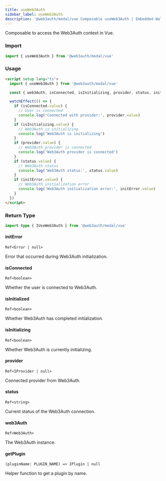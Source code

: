 ```yaml
---
title: useWeb3Auth
sidebar_label: useWeb3Auth
description: '@web3auth/modal/vue Composable useWeb3Auth | Embedded Wallets'
---
```


Composable to access the Web3Auth context in Vue.

### Import

```ts
import { useWeb3Auth } from '@web3auth/modal/vue'
```

### Usage

```html
<script setup lang="ts">
  import { useWeb3Auth } from '@web3auth/modal/vue'

  const { web3Auth, isConnected, isInitializing, provider, status, initError } = useWeb3Auth()

  watchEffect(() => {
    if (isConnected.value) {
      // User is connected
      console.log('Connected with provider:', provider.value)
    }
    if (isInitializing.value) {
      // Web3Auth is initializing
      console.log('Web3Auth is initializing')
    }
    if (provider.value) {
      // Web3Auth provider is connected
      console.log('Web3Auth provider is connected')
    }
    if (status.value) {
      // Web3Auth status
      console.log('Web3Auth status:', status.value)
    }
    if (initError.value) {
      // Web3Auth initialization error
      console.log('Web3Auth initialization error:', initError.value)
    }
  })
</script>
```

### Return Type

```ts
import type { IUseWeb3Auth } from '@web3auth/modal/vue'
```

#### initError

`Ref<Error | null>`

Error that occurred during Web3Auth initialization.

#### isConnected

`Ref<boolean>`

Whether the user is connected to Web3Auth.

#### isInitialized

`Ref<boolean>`

Whether Web3Auth has completed initialization.

#### isInitializing

`Ref<boolean>`

Whether Web3Auth is currently initializing.

#### provider

`Ref<IProvider | null>`

Connected provider from Web3Auth.

#### status

`Ref<string>`

Current status of the Web3Auth connection.

#### web3Auth

`Ref<Web3Auth>`

The Web3Auth instance.

#### getPlugin

`(pluginName: PLUGIN_NAME) => IPlugin | null`

Helper function to get a plugin by name.

